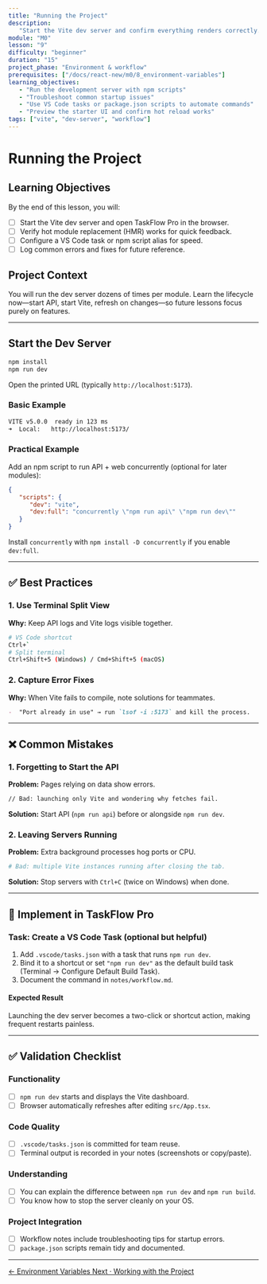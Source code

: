 ```yaml
---
title: "Running the Project"
description:
   "Start the Vite dev server and confirm everything renders correctly."
module: "M0"
lesson: "9"
difficulty: "beginner"
duration: "15"
project_phase: "Environment & workflow"
prerequisites: ["/docs/react-new/m0/8_environment-variables"]
learning_objectives:
   - "Run the development server with npm scripts"
   - "Troubleshoot common startup issues"
   - "Use VS Code tasks or package.json scripts to automate commands"
   - "Preview the starter UI and confirm hot reload works"
tags: ["vite", "dev-server", "workflow"]
---
```


# Running the Project

## Learning Objectives

By the end of this lesson, you will:

-  [ ] Start the Vite dev server and open TaskFlow Pro in the browser.
-  [ ] Verify hot module replacement (HMR) works for quick feedback.
-  [ ] Configure a VS Code task or npm script alias for speed.
-  [ ] Log common errors and fixes for future reference.

## Project Context

You will run the dev server dozens of times per module. Learn the lifecycle
now—start API, start Vite, refresh on changes—so future lessons focus purely on
features.

---

## Start the Dev Server

```bash
npm install
npm run dev
```

Open the printed URL (typically `http://localhost:5173`).

### Basic Example

```bash
VITE v5.0.0  ready in 123 ms
➜  Local:   http://localhost:5173/
```

### Practical Example

Add an npm script to run API + web concurrently (optional for later modules):

```json
{
   "scripts": {
      "dev": "vite",
      "dev:full": "concurrently \"npm run api\" \"npm run dev\""
   }
}
```

Install `concurrently` with `npm install -D concurrently` if you enable
`dev:full`.

---

## ✅ Best Practices

### 1. Use Terminal Split View

**Why:** Keep API logs and Vite logs visible together.

```bash
# VS Code shortcut
Ctrl+`
# Split terminal
Ctrl+Shift+5 (Windows) / Cmd+Shift+5 (macOS)
```

### 2. Capture Error Fixes

**Why:** When Vite fails to compile, note solutions for teammates.

```md
-  "Port already in use" → run `lsof -i :5173` and kill the process.
```

---

## ❌ Common Mistakes

### 1. Forgetting to Start the API

**Problem:** Pages relying on data show errors.

```md
// Bad: launching only Vite and wondering why fetches fail.
```

**Solution:** Start API (`npm run api`) before or alongside `npm run dev`.

### 2. Leaving Servers Running

**Problem:** Extra background processes hog ports or CPU.

```bash
# Bad: multiple Vite instances running after closing the tab.
```

**Solution:** Stop servers with `Ctrl+C` (twice on Windows) when done.

---

## 🔨 Implement in TaskFlow Pro

### Task: Create a VS Code Task (optional but helpful)

1. Add `.vscode/tasks.json` with a task that runs `npm run dev`.
2. Bind it to a shortcut or set `"npm run dev"` as the default build task
   (Terminal → Configure Default Build Task).
3. Document the command in `notes/workflow.md`.

#### Expected Result

Launching the dev server becomes a two-click or shortcut action, making frequent
restarts painless.

---

## ✅ Validation Checklist

### Functionality

-  [ ] `npm run dev` starts and displays the Vite dashboard.
-  [ ] Browser automatically refreshes after editing `src/App.tsx`.

### Code Quality

-  [ ] `.vscode/tasks.json` is committed for team reuse.
-  [ ] Terminal output is recorded in your notes (screenshots or copy/paste).

### Understanding

-  [ ] You can explain the difference between `npm run dev` and `npm run build`.
-  [ ] You know how to stop the server cleanly on your OS.

### Project Integration

-  [ ] Workflow notes include troubleshooting tips for startup errors.
-  [ ] `package.json` scripts remain tidy and documented.

---

<div className='mt-8 flex justify-between'>
   <a
      href='/docs/react-new/m0/8_environment-variables'
      className='text-sm font-medium text-muted-foreground hover:text-foreground'
   >
      ← Environment Variables
   </a>
   <a
      href='/docs/react-new/m0/10_working-with-project'
      className='text-sm font-medium text-primary hover:text-primary/80'
   >
      Next · Working with the Project
   </a>
</div>
